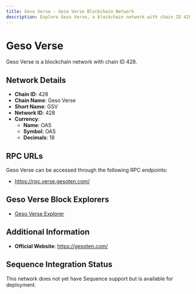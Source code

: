 ```yaml
--- 
title: Geso Verse - Geso Verse Blockchain Network
description: Explore Geso Verse, a blockchain network with chain ID 428. Learn about its native currency, OAS, and how to interact with the network.
---
```


# Geso Verse

Geso Verse is a blockchain network with chain ID 428.

## Network Details

- **Chain ID**: 428
- **Chain Name**: Geso Verse
- **Short Name**: GSV
- **Network ID**: 428
- **Currency**: 
  - **Name**: OAS
  - **Symbol**: OAS
  - **Decimals**: 18

## RPC URLs

Geso Verse can be accessed through the following RPC endpoints:

- https://rpc.verse.gesoten.com/

## Geso Verse Block Explorers

- [Geso Verse Explorer](https://explorer.verse.gesoten.com)

## Additional Information

- **Official Website**: https://gesoten.com/

## Sequence Integration Status

This network does not yet have Sequence support but is available for deployment.
